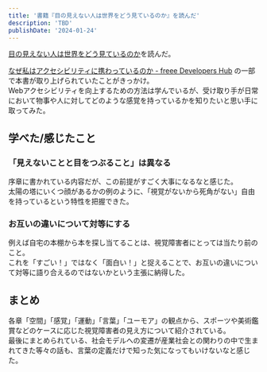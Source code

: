 ```yaml
---
title: '書籍『目の見えない人は世界をどう見ているのか』を読んだ'
description: 'TBD'
publishDate: '2024-01-24'
---
```


[目の見えない人は世界をどう見ているのか](https://www.kobunsha.com/shelf/book/isbn/9784334038540)を読んだ。

[なぜ私はアクセシビリティに携わっているのか - freee Developers Hub](https://developers.freee.co.jp/entry/why-i-am-worked-on-accessibility) の一部で本書が取り上げられていたことがきっかけ。  
Webアクセシビリティを向上するための方法は学んでいるが、受け取り手が日常において物事や人に対してどのような感覚を持っているかを知りたいと思い手に取ってみた。

## 学べた/感じたこと

### 「見えないことと目をつぶること」は異なる

序章に書かれている内容だが、この前提がすごく大事になるなと感じた。  
太陽の塔にいくつ顔があるかの例のように、「視覚がないから死角がない」自由を持っているという特性を把握できた。

### お互いの違いについて対等にする

例えば自宅の本棚から本を探し当てることは、視覚障害者にとっては当たり前のこと。  
これを「すごい！」ではなく「面白い！」と捉えることで、お互いの違いについて対等に語り合えるのではないかという主張に納得した。

## まとめ

各章「空間」「感覚」「運動」「言葉」「ユーモア」の観点から、スポーツや美術鑑賞などのケースに応じた視覚障害者の見え方について紹介されている。  
最後にまとめられている、社会モデルへの変遷が産業社会との関わりの中で生まれてきた等々の話も、言葉の定義だけで知った気になってもいけないなと感じた。
